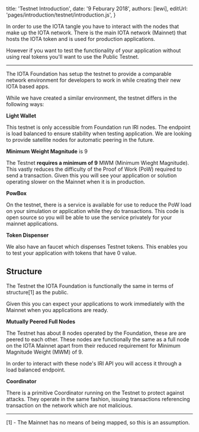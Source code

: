

title: 'Testnet Introduction',
date: '9 Feburary 2018',
authors: [lewi],
editUrl: 'pages/introduction/testnet/introduction.js',
}


In order to use the IOTA tangle you have to interact with the nodes that make up the IOTA network. There is the main IOTA network (Mainnet) that hosts the IOTA token and is used for production applications.

However if you want to test the functionality of your application without using real tokens you'll want to use the Public Testnet.

<HR />

The IOTA Foundation has setup the testnet to provide a comparable network environment for developers to work in while creating their new IOTA based apps.

While we have created a similar environment, the testnet differs in the following ways:

**Light Wallet**

This testnet is only accessible from Foundation run IRI nodes. The endpoint is load balanced to ensure stability when testing application. We are looking to provide satellite nodes for automatic peering in the future.

**Minimum Weight Magnitude** is 9

The Testnet **requires a minimum of 9** MWM (Minimum Wieght Magnitude). This vastly reduces the difficulty of the Proof of Work (PoW) required to send a transaction. Given this you will see your application or solution operating slower on the Mainnet when it is in production.

**PowBox**

On the testnet, there is a service is available for use to reduce the PoW load on your simulation or application while they do transactions. This code is open source so you will be able to use the service privately for your mainnet applications.

**Token Dispenser**

We also have an faucet which dispenses Testnet tokens. This enables you to test your application with tokens that have 0 value.

## Structure

The Testnet the IOTA Foundation is functionally the same in terms of structure[1] as the public.

Given this you can expect your applications to work immediately with the Mainnet when you applications are ready.

**Mutually Peered Full Nodes**

The Testnet has about 8 nodes operated by the Foundation, these are are peered to each other. These nodes are functionally the same as a full node on the IOTA Mainnet apart from their reduced requirement for Minimum Magnitude Weight (MWM) of 9.

In order to interact with these node's IRI API you will access it through a load balanced endpoint.

**Coordinator**

There is a primitive Coordinator running on the Testnet to protect against attacks. They operate in the same fashion, issuing transactions referencing transaction on the network which are not malicious.

<HR />
 
[1] - The Mainnet has no means of being mapped, so this is an assumption.
